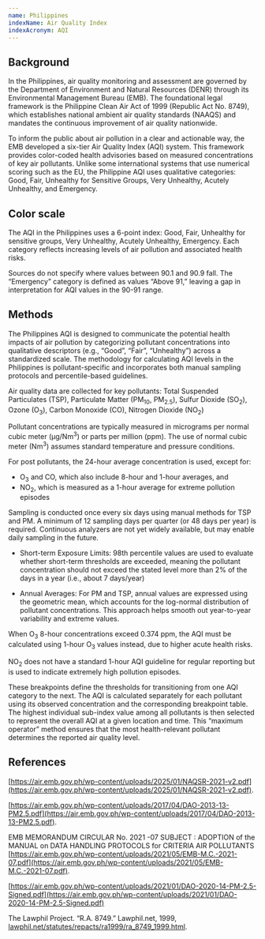 ```yaml
---
name: Philippines
indexName: Air Quality Index
indexAcronym: AQI
---
```




## Background

In the Philippines, air quality monitoring and assessment are governed by the Department of Environment and Natural Resources (DENR) through 
its Environmental Management Bureau (EMB). The foundational legal framework is the Philippine Clean Air Act of 1999 (Republic Act No. 8749), 
which establishes national ambient air quality standards (NAAQS) and mandates the continuous improvement of air quality nationwide.

To inform the public about air pollution in a clear and actionable way, the EMB developed a six-tier Air Quality Index (AQI) system. This 
framework provides color-coded health advisories based on measured concentrations of key air pollutants. Unlike some international systems 
that use numerical scoring such as the EU, the Philippine AQI uses qualitative categories: Good, Fair, Unhealthy for Sensitive Groups, Very 
Unhealthy, Acutely Unhealthy, and Emergency.  

## Color scale

The AQI in the Philippines uses a 6-point index: Good, Fair, Unhealthy for sensitive groups, Very Unhealthy, Acutely Unhealthy, Emergency. 
Each category reflects increasing levels of air pollution and associated health risks.

<ColorScale index="philippines" value={false} />


<Admonition type="note">

Sources do not specify where values between 90.1 and 90.9 
fall. The “Emergency” category is defined as values “Above 
91,” leaving a gap in interpretation for AQI values in the 
90-91 range. 

</Admonition>


## Methods

The Philippines AQI is designed to communicate the potential health impacts of air pollution by categorizing pollutant concentrations into 
qualitative descriptors (e.g., “Good”, “Fair”, “Unhealthy”) across a standardized scale. The methodology for calculating AQI levels in the 
Philippines is pollutant-specific and incorporates both manual sampling protocols and percentile-based guidelines. 

Air quality data are collected for key pollutants: Total Suspended Particulates (TSP), Particulate Matter (PM<sub>10</sub>, PM<sub>2.5</sub>), Sulfur Dioxide (SO<sub>2</sub>), 
Ozone (O<sub>3</sub>), Carbon Monoxide (CO), Nitrogen Dioxide (NO<sub>2</sub>)

Pollutant concentrations are typically measured in micrograms per normal cubic meter (µg/Nm<sup>3</sup>) or parts per million (ppm). The use of normal 
cubic meter (Nm<sup>3</sup>) assumes standard temperature and pressure conditions. 

For post pollutants, the 24-hour average concentration is used, except for: 
 - O<sub>3</sub> and CO, which also include 8-hour and 1-hour averages, and 
 - NO<sub>2</sub>, which is measured as a 1-hour average for extreme pollution episodes

Sampling is conducted once every six days using manual methods for TSP and PM. A minimum of 12 sampling days per quarter (or 48 days per year) 
is required. Continuous analyzers are not yet widely available, but may enable daily sampling in the future. 

 - Short-term Exposure Limits: 98th percentile values are used to evaluate whether short-term thresholds are exceeded, meaning the pollutant 
 concentration should not exceed the stated level more than 2% of the days in a year (i.e., about 7 days/year)

 - Annual Averages: For PM and TSP, annual values are expressed using the geometric mean, which accounts for the log-normal distribution of 
 pollutant concentrations. This approach helps smooth out year-to-year variability and extreme values. 


<BreakpointsTable index="philippines" />

<Admonition type="note">

When O<sub>3</sub> 8-hour concentrations exceed 0.374 ppm, the AQI must 
be calculated using 1-hour O<sub>3</sub> values instead, due to higher 
acute health risks. 

</Admonition>


<Admonition type="note">

NO<sub>2</sub> does not have a standard 1-hour AQI guideline for regular 
reporting but is used to indicate extremely high pollution 
episodes. 

</Admonition>

These breakpoints define the thresholds for transitioning from one AQI category to the next. The AQI is calculated separately for each pollutant 
using its observed concentration and the corresponding breakpoint table. The highest individual sub-index value among all pollutants is then 
selected to represent the overall AQI at a given location and time. This “maximum operator” method ensures that the most health-relevant pollutant 
determines the reported air quality level. 

## References

[https://air.emb.gov.ph/wp-content/uploads/2025/01/NAQSR-2021-v2.pdf](https://air.emb.gov.ph/wp-content/uploads/2025/01/NAQSR-2021-v2.pdf). 

[https://air.emb.gov.ph/wp-content/uploads/2017/04/DAO-2013-13-PM2.5.pdf](https://air.emb.gov.ph/wp-content/uploads/2017/04/DAO-2013-13-PM2.5.pdf). 

EMB MEMORANDUM CIRCULAR No. 2021 -07 SUBJECT : ADOPTION of the MANUAL on DATA HANDLING PROTOCOLS for CRITERIA AIR POLLUTANTS [https://air.emb.gov.ph/wp-content/uploads/2021/05/EMB-M.C.-2021-07.pdf](https://air.emb.gov.ph/wp-content/uploads/2021/05/EMB-M.C.-2021-07.pdf).

[https://air.emb.gov.ph/wp-content/uploads/2021/01/DAO-2020-14-PM-2.5-Signed.pdf](https://air.emb.gov.ph/wp-content/uploads/2021/01/DAO-2020-14-PM-2.5-Signed.pdf)

The Lawphil Project. “R.A. 8749.” Lawphil.net, 1999, [lawphil.net/statutes/repacts/ra1999/ra_8749_1999.html](https://lawphil.net/statutes/repacts/ra1999/ra_8749_1999.html).